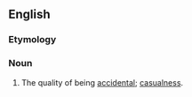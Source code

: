 ==English==

===Etymology===
{{suffix|en|accidental|ness}}

===Noun===
{{en-noun|-}}

# The quality of being [[accidental]]; [[casualness]].